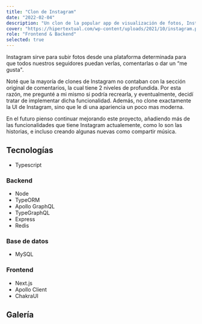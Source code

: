 ```yaml
---
title: "Clon de Instagram"
date: "2022-02-04"
description: "Un clon de la popular app de visualización de fotos, Instagram, incluyendo la sección de comentarios. hecho con TypeORM, GraphQL y Next.js."
cover: "https://hipertextual.com/wp-content/uploads/2021/10/instagram.png"
role: "Frontend & Backend"
selected: true
---
```


Instagram sirve para subir fotos desde una plataforma determinada para que todos nuestros seguidores puedan verlas, comentarlas o dar un “me gusta".

Noté que la mayoría de clones de Instagram no contaban con la sección original de comentarios, la cual tiene 2 niveles de profundida. Por esta razón, me pregunté a mi mismo si podría recrearla, y eventualmente, decidí tratar de implementar dicha funcionalidad. Además, no clone exactamente la UI de Instagram, sino que le di una apariencia un poco mas moderna.

En el futuro pienso continuar mejorando este proyecto, añadiendo más de las funcionalidades que tiene Instagram actualemente, como lo son las historias, e incluso creando algunas nuevas como compartir música.


## Tecnologías

- Typescript

### Backend

- Node
- TypeORM
- Apollo GraphQL
- TypeGraphQL
- Express
- Redis

### Base de datos

- MySQL

### Frontend

- Next.js
- Apollo Client
- ChakraUI

## Galería

<GalleryImage
  image="https://user-images.githubusercontent.com/73872769/162369311-11d1334c-a0da-4128-b3da-4d1dec1c0741.png"
  alt="publicaciones"
  caption="Donde puedes ver todas las publicaciones"
/>

<GalleryImage
  image="https://user-images.githubusercontent.com/73872769/162369342-7792e1b4-1bee-40d6-a2d6-b1f5ed3280cb.png"
  alt="publicaciones"
  caption="Lista de publicaciones"
/>

<GalleryImage
  image="https://user-images.githubusercontent.com/73872769/162369377-f0f36c6b-08cd-4470-b3c2-ad742d90336c.png"
  alt="respuestas"
  caption="Respondiendo a otra respuestas"
/>

<GalleryImage
  image="https://user-images.githubusercontent.com/73872769/162369407-32081e60-2981-40c2-973f-d18ad331dfc9.png"
  alt="me gustas"
  caption="Usuarios que han dado 'me gusta' a una publicación o comentario"
/>

<GalleryImage
  image="https://user-images.githubusercontent.com/73872769/162369428-6c824a68-74d2-4708-a9e7-6ad9b38af279.png"
  alt="perfil"
  caption="El perfil del usuario"
/>

<GalleryImage
  image="https://user-images.githubusercontent.com/73872769/162369444-60d2e94c-29f8-456c-bcaa-00073b077ed7.png"
  alt="crear una publicación"
  caption="Crer una publicación"
/>
